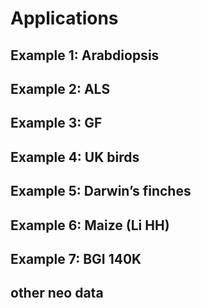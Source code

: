 # Applications


## Example 1: Arabdiopsis

## Example 2: ALS

## Example 3: GF

## Example 4: UK birds

## Example 5: Darwin's finches

## Example 6: Maize (Li HH)

## Example 7: BGI 140K

## other neo data
